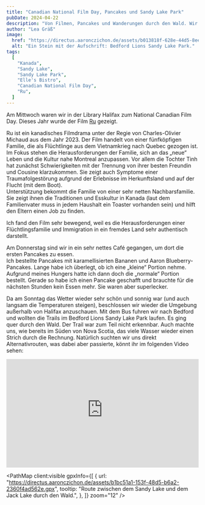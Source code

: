```yaml
---
title: "Canadian National Film Day, Pancakes und Sandy Lake Park"
pubDate: 2024-04-22
description: "Von Filmen, Pancakes und Wanderungen durch den Wald. Wir haben wieder einiges erlebt!"
author: "Lea Gräß"
image:
  href: "https://directus.aaronczichon.de/assets/b013818f-628e-44d5-8ee5-8c0932f57b77.jpeg?quality=70&width=1600"
  alt: "Ein Stein mit der Aufschrift: Bedford Lions Sandy Lake Park."
tags:
  [
    "Kanada",
    "Sandy Lake",
    "Sandy Lake Park",
    "Elle's Bistro",
    "Canadian National Film Day",
    "Ru",
  ]
---
```



<DirectusImage assetId="51862315-1347-4941-883f-70ae409806d0.jpg" />

Am Mittwoch waren wir in der Library Halifax zum National Canadian Film Day. Dieses Jahr wurde der Film [Ru](https://www.imdb.com/title/tt28353291/) gezeigt.

Ru ist ein kanadisches Filmdrama unter der Regie von Charles-Olivier Michaud aus dem Jahr 2023. Der Film handelt von einer fünfköpfigen Familie, die als Flüchtlinge aus dem Vietnamkrieg nach Quebec gezogen ist. Im Fokus stehen die Herausforderungen der Familie, sich an das „neue“ Leben und die Kultur nahe Montreal anzupassen. Vor allem die Tochter Tinh hat zunächst Schwierigkeiten mit der Trennung von ihrer besten Freundin und Cousine klarzukommen. Sie zeigt auch Symptome einer Traumafolgestörung aufgrund der Erlebnisse im Herkunftsland und auf der Flucht (mit dem Boot).  
Unterstützung bekommt die Familie von einer sehr netten Nachbarsfamilie. Sie zeigt ihnen die Traditionen und Esskultur in Kanada (laut dem Familienvater muss in jedem Haushalt ein Toaster vorhanden sein) und hilft den Eltern einen Job zu finden.

Ich fand den Film sehr bewegend, weil es die Herausforderungen einer Flüchtlingsfamilie und Immigration in ein fremdes Land sehr authentisch darstellt.

<DirectusImage assetId="a941ca65-7592-4561-8010-767bb9398a24.jpg" />

Am Donnerstag sind wir in ein sehr nettes Café gegangen, um dort die ersten Pancakes zu essen.  
Ich bestellte Pancakes mit karamellisierten Bananen und Aaron Blueberry-Pancakes. Lange habe ich überlegt, ob ich eine „kleine“ Portion nehme. Aufgrund meines Hungers hatte ich dann doch die „normale“ Portion bestellt. Gerade so habe ich einen Pancake geschafft und brauchte für die nächsten Stunden kein Essen mehr. Sie waren aber superlecker.

<DirectusImage assetId="7f4502a0-58a0-43bb-a570-c524b13cf9af.jpg" />

Da am Sonntag das Wetter wieder sehr schön und sonnig war (und auch langsam die Temperaturen steigen), beschlossen wir wieder die Umgebung außerhalb von Halifax anzuschauen. Mit dem Bus fuhren wir nach Bedford und wollten die Trails im Bedford Lions Sandy Lake Park laufen. Es ging quer durch den Wald. Der Trail war zum Teil nicht erkennbar. Auch machte uns, wie bereits im Süden von Nova Scotia, das viele Wasser wieder einen Strich durch die Rechnung. Natürlich suchten wir uns direkt Alternativrouten, was dabei aber passierte, könnt ihr im folgenden Video sehen:

<div style="position: relative; padding-top: 56.25%;">
  <iframe
    src="https://customer-rnx58v5rm01lsk0m.cloudflarestream.com/8da330e9cf857eeda0e8b6a51c2a6900/iframe?poster=https%3A%2F%2Fcustomer-rnx58v5rm01lsk0m.cloudflarestream.com%2F8da330e9cf857eeda0e8b6a51c2a6900%2Fthumbnails%2Fthumbnail.jpg%3Ftime%3D%26height%3D600"
    loading="lazy"
    style="border: none; position: absolute; top: 0; left: 0; height: 100%; width: 100%;"
    allow="accelerometer; gyroscope; autoplay; encrypted-media; picture-in-picture;"
    allowfullscreen="true"
  ></iframe>
</div>

<PathMap
  client:visible
  gpxInfo={[
    {
      url: "https://directus.aaronczichon.de/assets/b1bc51a1-153f-48d5-b6a2-2360f4ad562e.gpx",
      tooltip:
        "Route zwischen dem Sandy Lake und dem Jack Lake durch den Wald.",
    },
  ]}
  zoom="12"
/>
<br />
